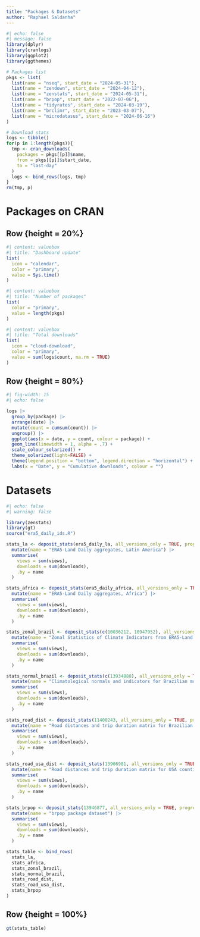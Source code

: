 ```yaml
---
title: "Packages & Datasets"
author: "Raphael Saldanha"
---
```


```r
#| echo: false
#| message: false
library(dplyr)
library(cranlogs)
library(ggplot2)
library(ggthemes)

# Packages list
pkgs <- list(
  list(name = "nseq", start_date = "2024-05-31"),
  list(name = "zendown", start_date = "2024-04-12"),
  list(name = "zenstats", start_date = "2024-05-31"),
  list(name = "brpop", start_date = "2022-07-06"),
  list(name = "tidyrates", start_date = "2024-03-19"),
  list(name = "brclimr", start_date = "2023-03-07"),
  list(name = "microdatasus", start_date = "2024-06-16")
)

# Download stats
logs <- tibble()
for(p in 1:length(pkgs)){
  tmp <- cran_downloads(
    packages = pkgs[[p]]$name, 
    from = pkgs[[p]]$start_date, 
    to = "last-day"
  )
  logs <- bind_rows(logs, tmp)
}
rm(tmp, p)

```

# Packages on CRAN

## Row {height = 20%}

```r
#| content: valuebox
#| title: "Dashboard update"
list(
  icon = "calendar",
  color = "primary",
  value = Sys.time()
)
```

```r
#| content: valuebox
#| title: "Number of packages"
list(
  color = "primary",
  value = length(pkgs)
)
```

```r
#| content: valuebox
#| title: "Total downloads"
list(
  icon = "cloud-download",
  color = "primary",
  value = sum(logs$count, na.rm = TRUE)
)
```

## Row {height = 80%}

```r
#| fig-width: 15
#| echo: false

logs |>
  group_by(package) |>
  arrange(date) |>
  mutate(count = cumsum(count)) |>
  ungroup() |>
  ggplot(aes(x = date, y = count, colour = package)) +
  geom_line(linewidth = 1, alpha = .7) +
  scale_colour_solarized() +
  theme_solarized(light=FALSE) +
  theme(legend.position = "bottom", legend.direction = "horizontal") +
  labs(x = "Date", y = "Cumulative downloads", colour = "")
```


# Datasets

```r
#| echo: false
#| warning: false

library(zenstats)
library(gt)
source("era5_daily_ids.R")

stats_la <- deposit_stats(era5_daily_la, all_versions_only = TRUE, progress = FALSE) |>
  mutate(name = "ERA5-Land Daily aggregates, Latin America") |>
  summarise(
    views = sum(views),
    downloads = sum(downloads),
    .by = name
  )

stats_africa <- deposit_stats(era5_daily_africa, all_versions_only = TRUE, progress = FALSE) |>
  mutate(name = "ERA5-Land Daily aggregates, Africa") |>
  summarise(
    views = sum(views),
    downloads = sum(downloads),
    .by = name
  )

stats_zonal_brazil <- deposit_stats(c(10036212, 10947952), all_versions_only = TRUE, progress = FALSE) |>
  mutate(name = "Zonal Statistics of Climate Indicators from ERA5-Land for Brazilian Municipalities") |>
  summarise(
    views = sum(views),
    downloads = sum(downloads),
    .by = name
  )

stats_normal_brazil <- deposit_stats(c(13934888), all_versions_only = TRUE, progress = FALSE) |>
  mutate(name = "Climatological normals and indicators for Brazilian municipalities") |>
  summarise(
    views = sum(views),
    downloads = sum(downloads),
    .by = name
  )

stats_road_dist <- deposit_stats(11400243, all_versions_only = TRUE, progress = FALSE) |>
  mutate(name = "Road distances and trip duration matrix for Brazilian municipalities") |>
  summarise(
    views = sum(views),
    downloads = sum(downloads),
    .by = name
  )

stats_road_usa_dist <- deposit_stats(13906981, all_versions_only = TRUE, progress = FALSE) |>
  mutate(name = "Road distances and trip duration matrix for USA counties") |>
  summarise(
    views = sum(views),
    downloads = sum(downloads),
    .by = name
  )

stats_brpop <- deposit_stats(13946877, all_versions_only = TRUE, progress = FALSE) |>
  mutate(name = "brpop package dataset") |>
  summarise(
    views = sum(views),
    downloads = sum(downloads),
    .by = name
  )

stats_table <- bind_rows(
  stats_la,
  stats_africa,
  stats_zonal_brazil,
  stats_normal_brazil,
  stats_road_dist,
  stats_road_usa_dist,
  stats_brpop
)
```

## Row {height = 100%}


```r
gt(stats_table)
```